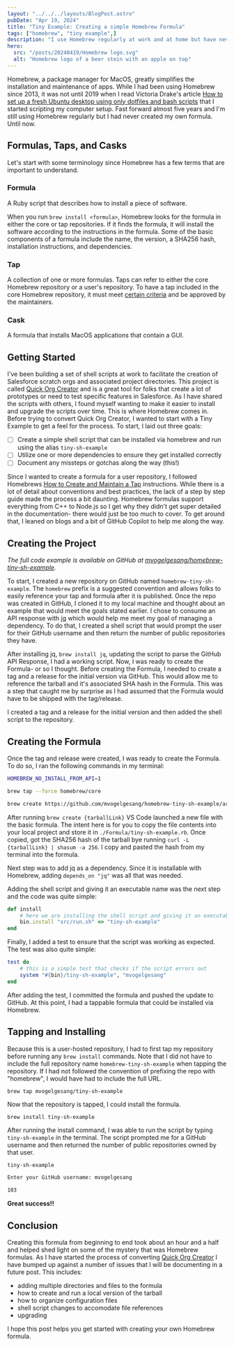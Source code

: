 ```yaml
---
layout: "../../../layouts/BlogPost.astro"
pubDate: "Apr 19, 2024"
title: "Tiny Example: Creating a simple Homebrew Formula"
tags: ["homebrew", "tiny example",]
description: "I use Homebrew regularly at work and at home but have never created my own formula. This post walks through the process of creating a simple formula that can be installed via Homebrew."
hero:
  src: "/posts/20240419/Homebrew logo.svg"
  alt: "Homebrew logo of a beer stein with an apple on top"
---
```


Homebrew, a package manager for MacOS, greatly simplifies the installation and maintenance of apps. While I had been using Homebrew since 2013, it was not until 2019 when I read Victoria Drake's article [How to set up a fresh Ubuntu desktop using only dotfiles and bash scripts](https://victoria.dev/blog/how-to-set-up-a-fresh-ubuntu-desktop-using-only-dotfiles-and-bash-scripts/) that I started scripting my computer setup. Fast forward almost five years and I'm still using Homebrew regularly but I had never created my own formula. Until now.

## Formulas, Taps, and Casks

Let's start with some terminology since Homebrew has a few terms that are important to understand.

### Formula

A Ruby script that describes how to install a piece of software. 

When you run `brew install <formula>`, Homebrew looks for the formula in either the core or tap repositories. If it finds the formula, it will install the software according to the instructions in the formula. Some of the basic components of a formula include the name, the version, a SHA256 hash, installation instructions, and dependencies.

### Tap

A collection of one or more formulas. Taps can refer to either the core Homebrew repository or a user's repository. To have a tap included in the core Homebrew repository, it must meet [certain criteria](https://docs.brew.sh/Acceptable-Formulae) and be approved by the maintainers.

### Cask

A formula that installs MacOS applications that contain a GUI.

## Getting Started

I've been building a set of shell scripts at work to facilitate the creation of Salesforce scratch orgs and associated project directories. This project is called [Quick Org Creator](https://github.com/mvogelgesang/homebrew-quick-org-creator) and is a great tool for folks that create a lot of prototypes or need to test specific features in Salesforce. As I have shared the scripts with others, I found myself wanting to make it easier to install and upgrade the scripts over time. This is where Homebrew comes in. Before trying to convert Quick Org Creator, I wanted to start with a Tiny Example to get a feel for the process. To start, I laid out three goals:

- [ ] Create a simple shell script that can be installed via homebrew and run using the alias `tiny-sh-example`
- [ ] Utilize one or more dependencies to ensure they get installed correctly
- [ ] Document any missteps or gotchas along the way (this!)

Since I wanted to create a formula for a user repository, I followed Homebrews [How to Create and Maintain a Tap](https://docs.brew.sh/How-to-Create-and-Maintain-a-Tap#naming-your-formulae-to-avoid-clashes) instructions. While there is a lot of detail about conventions and best practices, the lack of a step by step guide made the process a bit daunting. Homebrew formulas support everything from C++ to Node.js so I get why they didn't get super detailed in the documentation- there would just be too much to cover. To get around that, I leaned on blogs and a bit of GitHub Copilot to help me along the way.

## Creating the Project

_The full code example is available on GitHub at [mvogelgesang/homebrew-tiny-sh-example](https://github.com/mvogelgesang/homebrew-tiny-sh-example)._

To start, I created a new repository on GitHub named `homebrew-tiny-sh-example`. The `homebrew` prefix is a suggested convention and allows folks to easily reference your tap and formula after it is published. Once the repo was created in GitHub, I cloned it to my local machine and thought about an example that would meet the goals stated earlier. I chose to consume an API response with [jq](https://jqlang.github.io/jq/) which would help me meet my goal of managing a dependency. To do that, I created a shell script that would prompt the user for their GitHub username and then return the number of public repositories they have.

After installing jq, `brew install jq`, updating the script to parse the GitHub API Response, I had a working script. Now, I was ready to create the Formula- or so I thought. Before creating the Formula, I needed to create a tag and a release for the initial version via GitHub. This would allow me to reference the tarball and it's associated SHA hash in the Formula. This was a step that caught me by surprise as I had assumed that the Formula would have to be shipped with the tag/release.

I created a tag and a release for the initial version and then added the shell script to the repository.

## Creating the Formula

Once the tag and release were created, I was ready to create the Formula. To do so, I ran the following commands in my terminal:

```sh
HOMEBREW_NO_INSTALL_FROM_API=1

brew tap --force homebrew/core

brew create https://github.com/mvogelgesang/homebrew-tiny-sh-example/archive/refs/tags/v0.0.1.tar.gz
```

After running `brew create {tarballLink}` VS Code launched a new file with the basic formula. The intent here is for you to copy the file contents into your local project and store it in `./Formula/tiny-sh-example.rb`. Once copied, got the SHA256 hash of the tarball bye running `curl -L {tarballLink} | shasum -a 256`. I copy and pasted the hash from my terminal into the formula. 

Next step was to add jq as a dependency. Since it is installable with Homebrew, adding `depends_on "jq"` was all that was needed.

Adding the shell script and giving it an executable name was the next step and the code was quite simple:

```rb
def install
    # here we are installing the shell script and giving it an executable name of "tiny-sh-example"
    bin.install "src/run.sh" => "tiny-sh-example"
end
```

Finally, I added a test to ensure that the script was working as expected. The test was also quite simple:

```rb
test do
    # this is a simple test that checks if the script errors out
    system "#{bin}/tiny-sh-example", "mvogelgesang"
end
```

After adding the test, I committed the formula and pushed the update to GitHub. At this point, I had a tappable formula that could be installed via Homebrew.

## Tapping and Installing

Because this is a user-hosted repository, I had to first tap my repository before running any `brew install` commands. Note that I did not have to include the full repository name `homebrew-tiny-sh-example` when tapping the repository. If I had not followed the convention of prefixing the repo with "homebrew", I would have had to include the full URL.

`brew tap mvogelgesang/tiny-sh-example`

Now that the repository is tapped, I could install the formula.

`brew install tiny-sh-example`

After running the install command, I was able to run the script by typing `tiny-sh-example` in the terminal. The script prompted me for a GitHub username and then returned the number of public repositories owned by that user.

```sh
tiny-sh-example

Enter your GitHub username: mvogelgesang

103
```

**Great success!!**

## Conclusion

Creating this formula from beginning to end took about an hour and a half and helped shed light on some of the mystery that was Homebrew formulas. As I have started the process of converting [Quick Org Creator](https://github.com/mvogelgesang/homebrew-quick-org-creator) I have bumped up against a number of issues that I will be documenting in a future post. This includes:

- adding multiple directories and files to the formula
- how to create and run a local version of the tarball
- how to organize configuration files
- shell script changes to accomodate file references
- upgrading

I hope this post helps you get started with creating your own Homebrew formula.